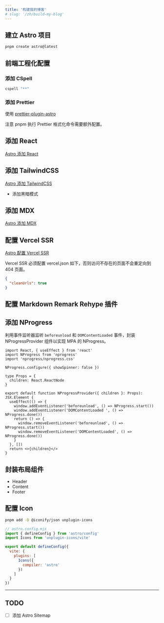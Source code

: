 ```yaml
---
title: '构建我的博客'
# slug: '/zh/build-my-blog'
---
```


## 建立 Astro 项目

```bash
pnpm create astro@latest
```

## 前端工程化配置

### 添加 CSpell

```bash
cspell "**"
```

### 添加 Prettier

使用 [prettier-plugin-astro](https://github.com/withastro/prettier-plugin-astro/)

注意 pnpm 执行 Prettier 格式化命令需要额外配置。

## 添加 React

[Astro 添加 React](https://docs.astro.build/en/guides/integrations-guide/react/)

## 添加 TailwindCSS

[Astro 添加 TailwindCSS](https://docs.astro.build/en/guides/integrations-guide/tailwind/)

- 添加黑暗模式

## 添加 MDX

[Astro 添加 MDX](https://docs.astro.build/en/guides/integrations-guide/mdx/)

## 配置 Vercel SSR

[Astro 配置 Vercel SSR](https://docs.astro.build/guides/deploy/vercel/)

Vercel SSR 必须配置 vercel.json 如下，否则访问不存在的页面不会重定向到 404 页面。

```json
{
  "cleanUrls": true
}
```

## 配置 Markdown Remark Rehype 插件

## 添加 NProgress

利用事件监听器监听 `beforeunload` 和 `DOMContentLoaded` 事件，封装 NProgressProvider 组件以实现 MPA 的 NProgress。

```tsx
import React, { useEffect } from 'react'
import NProgress from 'nprogress'
import 'nprogress/nprogress.css'

NProgress.configure({ showSpinner: false })

type Props = {
  children: React.ReactNode
}

export default function NProgressProvider({ children }: Props): JSX.Element {
  useEffect(() => {
    window.addEventListener('beforeunload', () => NProgress.start())
    window.addEventListener('DOMContentLoaded ', () => NProgress.done())
    return () => {
      window.removeEventListener('beforeunload', () => NProgress.start())
      window.removeEventListener('DOMContentLoaded', () => NProgress.done())
    }
  }, [])
  return <>{children}</>
}
```

## 封装布局组件

- Header
- Content
- Footer

## 配置 Icon

```bash
pnpm add -D @iconify/json unplugin-icons
```

```javascript
// astro.config.mjs
import { defineConfig } from 'astro/config'
import Icons from 'unplugin-icons/vite'

export default defineConfig({
  vite: {
    plugins: [
      Icons({
        compiler: 'astro'
      })
    ]
  }
})
```

---

## TODO

- [ ] 添加 Astro Sitemap
